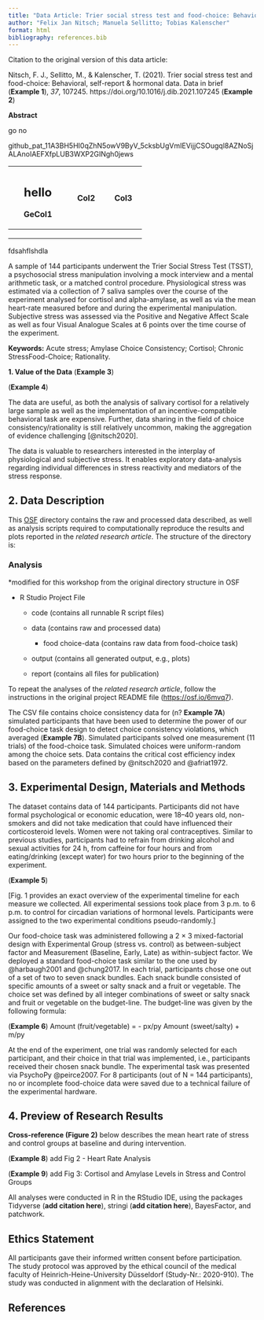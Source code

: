 ```yaml
---
title: "Data Article: Trier social stress test and food-choice: Behavioral, self-report & hormonal data (Mike version)"
author: "Felix Jan Nitsch; Manuela Sellitto; Tobias Kalenscher"
format: html
bibliography: references.bib
---
```


Citation to the original version of this data article:

Nitsch, F. J., Sellitto, M., & Kalenscher, T. (2021). Trier social stress test and food-choice: Behavioral, self-report & hormonal data. Data in brief (**Example 1**), *37*, 107245. https://doi.org/10.1016/j.dib.2021.107245 (**Example 2**)

**Abstract**

go no

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

+------------------+---------+---------+
| ::: callout-note | Col2    | Col3    |
| ## hello         |         |         |
|                  |         |         |
| GeCol1           |         |         |
| :::              |         |         |
+==================+=========+=========+
|                  |         |         |
+------------------+---------+---------+
|                  |         |         |
+------------------+---------+---------+
|                  |         |         |
+------------------+---------+---------+

fdsahflshdla

A sample of 144 participants underwent the Trier Social Stress Test (TSST), a psychosocial stress manipulation involving a mock interview and a mental arithmetic task, or a matched control procedure. Physiological stress was estimated via a collection of 7 saliva samples over the course of the experiment analysed for cortisol and alpha-amylase, as well as via the mean heart-rate measured before and during the experimental manipulation. Subjective stress was assessed via the Positive and Negative Affect Scale as well as four Visual Analogue Scales at 6 points over the time course of the experiment.

**Keywords:** Acute stress; Amylase Choice Consistency; Cortisol; Chronic StressFood-Choice; Rationality.

**1. Value of the Data** (**Example 3**)

(**Example 4**)

The data are useful, as both the analysis of salivary cortisol for a relatively large sample as well as the implementation of an incentive-compatible behavioral task are expensive. Further, data sharing in the field of choice consistency/rationality is still relatively uncommon, making the aggregation of evidence challenging [@nitsch2020].

The data is valuable to researchers interested in the interplay of physiological and subjective stress. It enables exploratory data-analysis regarding individual differences in stress reactivity and mediators of the stress response.

## **2. Data Description**

This [OSF](https://osf.io/6mvq7/) directory contains the raw and processed data described, as well as analysis scripts required to computationally reproduce the results and plots reported in the *related research article*. The structure of the directory is:

### Analysis

\*modified for this workshop from the original directory structure in OSF

-   R Studio Project File

    -   code (contains all runnable R script files)

    -   data (contains raw and processed data)

        -   food choice-data (contains raw data from food-choice task)

    -   output (contains all generated output, e.g., plots)

    -   report (contains all files for publication)

To repeat the analyses of the *related research article*, follow the instructions in the original project README file ([https://osf.io/6mvq7](https://osf.io/6mvq7/)).

The CSV file contains choice consistency data for (n? **Example 7A**) simulated participants that have been used to determine the power of our food-choice task design to detect choice consistency violations, which averaged (**Example 7B**). Simulated participants solved one measurement (11 trials) of the food-choice task. Simulated choices were uniform-random among the choice sets. Data contains the critical cost efficiency index based on the parameters defined by @nitsch2020 and @afriat1972.

## **3. Experimental Design, Materials and Methods**

The dataset contains data of 144 participants. Participants did not have formal psychological or economic education, were 18--40 years old, non-smokers and did not take medication that could have influenced their corticosteroid levels. Women were not taking oral contraceptives. Similar to previous studies, participants had to refrain from drinking alcohol and sexual activities for 24 h, from caffeine for four hours and from eating/drinking (except water) for two hours prior to the beginning of the experiment.

(**Example 5**)

\[Fig. 1 provides an exact overview of the experimental timeline for each measure we collected. All experimental sessions took place from 3 p.m. to 6 p.m. to control for circadian variations of hormonal levels. Participants were assigned to the two experimental conditions pseudo-randomly.\]

Our food-choice task was administered following a 2 × 3 mixed-factorial design with Experimental Group (stress vs. control) as between-subject factor and Measurement (Baseline, Early, Late) as within-subject factor. We deployed a standard food-choice task similar to the one used by @harbaugh2001 and @chung2017. In each trial, participants chose one out of a set of two to seven snack bundles. Each snack bundle consisted of specific amounts of a sweet or salty snack and a fruit or vegetable. The choice set was defined by all integer combinations of sweet or salty snack and fruit or vegetable on the budget-line. The budget-line was given by the following formula:

(**Example 6**) Amount (fruit/vegetable) = - px/py Amount (sweet/salty) + m/py

At the end of the experiment, one trial was randomly selected for each participant, and their choice in that trial was implemented, i.e., participants received their chosen snack bundle. The experimental task was presented via PsychoPy @peirce2007. For 8 participants (out of N = 144 participants), no or incomplete food-choice data were saved due to a technical failure of the experimental hardware.

## **4. Preview of Research Results**

**Cross-reference (Figure 2)** below describes the mean heart rate of stress and control groups at baseline and during intervention.

(**Example 8**) add Fig 2 - Heart Rate Analysis

(**Example 9**) add Fig 3: Cortisol and Amylase Levels in Stress and Control Groups

All analyses were conducted in R in the RStudio IDE, using the packages Tidyverse (**add citation here**), stringi (**add citation here**), BayesFactor, and patchwork.

## Ethics Statement

All participants gave their informed written consent before participation. The study protocol was approved by the ethical council of the medical faculty of Heinrich-Heine-University Düsseldorf (Study-Nr.: 2020-910). The study was conducted in alignment with the declaration of Helsinki.

## References

::: {#refs}
:::
